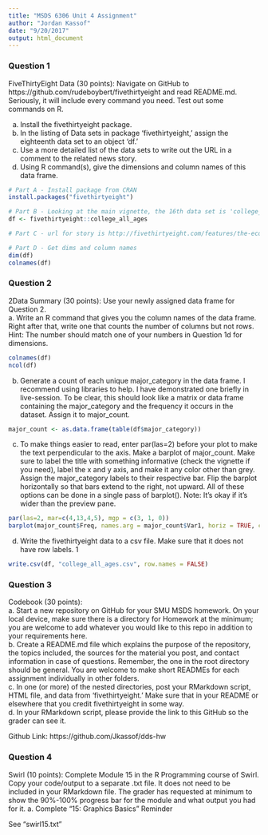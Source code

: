 ```yaml
---
title: "MSDS 6306 Unit 4 Assignment"
author: "Jordan Kassof"
date: "9/20/2017"
output: html_document
---
```


### Question 1

FiveThirtyEight Data (30 points): Navigate on GitHub to https://github.com/rudeboybert/fivethirtyeight and read README.md. Seriously, it will include every command you need. Test out some commands on R.

a. Install the fivethirtyeight package.
b. In the listing of Data sets in package ‘fivethirtyeight,’ assign the eighteenth data set to
an object ‘df.’
c. Use a more detailed list of the data sets to write out the URL in a comment to the related news story.
d. Using R command(s), give the dimensions and column names of this data frame.

```r
# Part A - Install package from CRAN
install.packages("fivethirtyeight")
```
```r
# Part B - Looking at the main vignette, the 16th data set is 'college_all_ages' 
df <- fivethirtyeight::college_all_ages

# Part C - url for story is http://fivethirtyeight.com/features/the-economic-guide-to-picking-a-college-major/

# Part D - Get dims and column names
dim(df)
colnames(df)
```


### Question 2
2Data Summary (30 points): Use your newly assigned data frame for Question 2.  
a. Write an R command that gives you the column names of the data frame. Right after that, write one that counts the number of columns but not rows. Hint: The number should match one of your numbers in Question 1d for dimensions.
```r
colnames(df)
ncol(df)
```

b. Generate a count of each unique major_category in the data frame. I recommend using libraries to help. I have demonstrated one briefly in live-session. To be clear, this should look like a matrix or data frame containing the major_category and the frequency it occurs in the dataset. Assign it to major_count.

```r
major_count <- as.data.frame(table(df$major_category))
```
c. To make things easier to read, enter par(las=2) before your plot to make the text perpendicular to the axis. Make a barplot of major_count. Make sure to label the title with something informative (check the vignette if you need), label the x and y axis, and make it any color other than grey. Assign the major_category labels to their respective bar. Flip the barplot horizontally so that bars extend to the right, not upward. All of these options can be done in a single pass of barplot(). Note: It’s okay if it’s wider than the preview pane.
```r
par(las=2, mar=c(4,13,4,5), mgp = c(3, 1, 0))
barplot(major_count$Freq, names.arg = major_count$Var1, horiz = TRUE, col = 'cornsilk', main = "College Major Category Frequencies", xlab = "Majors in Category", ylab ="Category", cex.names = .7)
```

d. Write the fivethirtyeight data to a csv file. Make sure that it does not have row labels. 1
```r
write.csv(df, "college_all_ages.csv", row.names = FALSE)
```


### Question 3    
Codebook (30 points):  
a. Start a new repository on GitHub for your SMU MSDS homework. On your local device, make sure there is a directory for Homework at the minimum; you are welcome to add whatever you would like to this repo in addition to your requirements here.  
b. Create a README.md file which explains the purpose of the repository, the topics included, the sources for the material you post, and contact information in case of questions. Remember, the one in the root directory should be general. You are welcome to make short READMEs for each assignment individually in other folders.  
c. In one (or more) of the nested directories, post your RMarkdown script, HTML file, and data from ‘fivethirtyeight.’ Make sure that in your README or elsewhere that you credit fivethirtyeight in some way.  
d. In your RMarkdown script, please provide the link to this GitHub so the grader can see it.  

Github Link: https://github.com/Jkassof/dds-hw


### Question 4
Swirl (10 points): Complete Module 15 in the R Programming course of Swirl. Copy your code/output to a separate .txt file. It does not need to be included in your RMarkdown file. The grader has requested at minimum to show the 90%-100% progress bar for the module and what output you had for it.
a. Complete “15: Graphics Basics” Reminder

See "swirl15.txt"